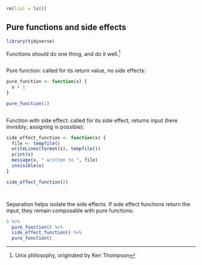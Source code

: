 ```r
rm(list = ls())
```


## Pure functions and side effects

<!-- Setup 34-function-purity.R -->
```r
library(tidyverse)
```

Functions should do one thing, and do it well.^[Unix philosophy, originated by Ken Thompson]

<!-- Functions should do one thing, and do it well. -->
```r

```

Pure function: called for its return value, no side effects:

<!-- Pure function: called for its return value, no side effects! -->
```r
pure_function <- function(x) {
  x + 1
}

pure_function(1)
```


<!-- Function with side effect: called for its side effect, returns input -->
```r

```

Function with side effect: called for its side effect, returns input (here invisibly; assigning is possible):

<!-- invisibly (=no changes to return value). -->
```r
side_effect_function <- function(x) {
  file <- tempfile()
  writeLines(format(x), tempfile())
  print(x)
  message(x, " written to ", file)
  invisible(x)
}

side_effect_function(2)
```


<!-- Separation helps isolate the side effects. -->
```r

```


<!-- If side effect functions return the input, they remain composable with -->
```r

```

Separation helps isolate the side effects. 
If side effect functions return the input, they remain composable with pure functions:

<!-- pure functions. -->
```r
5 %>%
  pure_function() %>%
  side_effect_function() %>%
  pure_function()
```

